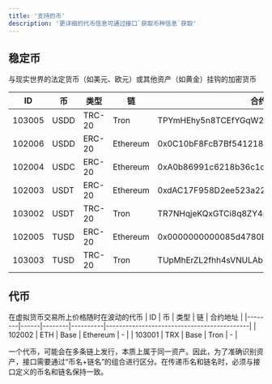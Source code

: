 ```yaml
---
title: '支持的币'
description: '更详细的代币信息可通过接口`获取币种信息`获取'
---
```



## 稳定币
与现实世界的法定货币（如美元、欧元）或其他资产（如黄金）挂钩的加密货币

| ID     | 币    | 类型     | 链        | 合约地址                                       |
|--------|------|--------|----------|--------------------------------------------|
| 103005 | USDD | TRC-20 | Tron     | TPYmHEhy5n8TCEfYGqW2rPxsghSfzghPDn         |
| 102006 | USDD | ERC-20 | Ethereum | 0x0C10bF8FcB7Bf5412187A595ab97a3609160b5c6 |
| 102004 | USDC | ERC-20 | Ethereum | 0xA0b86991c6218b36c1d19D4a2e9Eb0cE3606eB48 |
| 102003 | USDT | ERC-20 | Ethereum | 0xdAC17F958D2ee523a2206206994597C13D831ec7 |
| 103002 | USDT | TRC-20 | Tron     | TR7NHqjeKQxGTCi8q8ZY4pL8otSzgjLj6t         |
| 102005 | TUSD | ERC-20 | Ethereum | 0x0000000000085d4780B73119b644AE5ecd22b376 |
| 103003 | TUSD | TRC-20 | Tron     | TUpMhErZL2fhh4sVNULAbNKLokS4GjC1F4         |


## 代币
在虚拟货币交易所上价格随时在波动的代币
| ID     | 币    | 类型     | 链                | 合约地址                                       |
|--------|------|--------|----------|--------------------------------------------|
| 102002 | ETH  | Base   | Ethereum         | -                                          |
| 103001 | TRX  | Base   | Tron                  | -                                          |

<Note>
    一个代币，可能会在多条链上发行，本质上属于同一资产。因此，为了准确识别资产，接口需要通过“币名+链名”的组合进行区分。在传递币名和链名时，必须与接口定义的币名和链名保持一致。
</Note>

